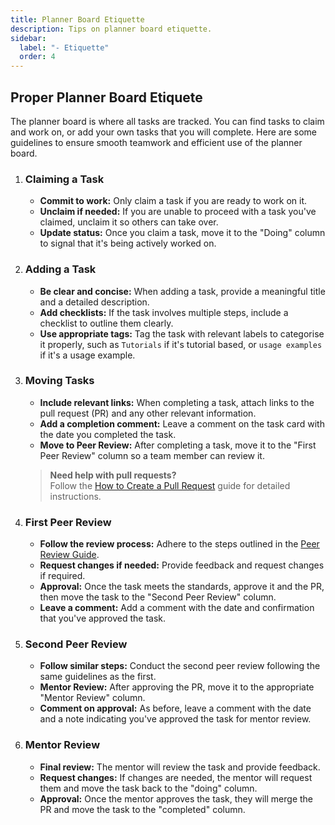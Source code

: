 ```yaml
---
title: Planner Board Etiquette
description: Tips on planner board etiquette.
sidebar:
  label: "- Etiquette"
  order: 4
---
```



## Proper Planner Board Etiquete

The planner board is where all tasks are tracked. You can find tasks to claim and work on, or add
your own tasks that you will complete. Here are some guidelines to ensure smooth teamwork and
efficient use of the planner board.

<Steps>

1. ### Claiming a Task

   - **Commit to work:** Only claim a task if you are ready to work on it.
   - **Unclaim if needed:** If you are unable to proceed with a task you've claimed, unclaim it so
     others can take over.
   - **Update status:** Once you claim a task, move it to the "Doing" column to signal that it's
     being actively worked on.

2. ### Adding a Task

   - **Be clear and concise:** When adding a task, provide a meaningful title and a detailed
     description.
   - **Add checklists:** If the task involves multiple steps, include a checklist to outline them
     clearly.
   - **Use appropriate tags:** Tag the task with relevant labels to categorise it properly, such as
     `Tutorials` if it's tutorial based, or `usage examples` if it's a usage example.

3. ### Moving Tasks

   - **Include relevant links:** When completing a task, attach links to the pull request (PR) and
     any other relevant information.
   - **Add a completion comment:** Leave a comment on the task card with the date you completed the
     task.
   - **Move to Peer Review:** After completing a task, move it to the "First Peer Review" column so
     a team member can review it.

   > **Need help with pull requests?**  
   > Follow the [How to Create a Pull Request](/products/splashkit/04-pull-request) guide for
   > detailed instructions.

4. ### First Peer Review

   - **Follow the review process:** Adhere to the steps outlined in the
     [Peer Review Guide](/products/splashkit/06-peer-review).
   - **Request changes if needed:** Provide feedback and request changes if required.
   - **Approval:** Once the task meets the standards, approve it and the PR, then move the task to
     the "Second Peer Review" column.
   - **Leave a comment:** Add a comment with the date and confirmation that you've approved the
     task.

5. ### Second Peer Review

   - **Follow similar steps:** Conduct the second peer review following the same guidelines as the
     first.
   - **Mentor Review:** After approving the PR, move it to the appropriate "Mentor Review" column.
   - **Comment on approval:** As before, leave a comment with the date and a note indicating you've
     approved the task for mentor review.

6. ### Mentor Review

   - **Final review:** The mentor will review the task and provide feedback.
   - **Request changes:** If changes are needed, the mentor will request them and move the task back
     to the "doing" column.
   - **Approval:** Once the mentor approves the task, they will merge the PR and move the task to
     the "completed" column.

</Steps>
